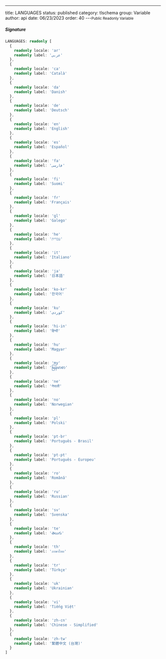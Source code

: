 ---
title: LANGUAGES
status: published
category: tlschema
group: Variable
author: api
date: 06/23/2023
order: 40
---<Small>Public Readonly Variable</Small>




##### Signature


```ts
LANGUAGES: readonly [
  {
    readonly locale: 'ar'
    readonly label: 'عربي'
  },
  {
    readonly locale: 'ca'
    readonly label: 'Català'
  },
  {
    readonly locale: 'da'
    readonly label: 'Danish'
  },
  {
    readonly locale: 'de'
    readonly label: 'Deutsch'
  },
  {
    readonly locale: 'en'
    readonly label: 'English'
  },
  {
    readonly locale: 'es'
    readonly label: 'Español'
  },
  {
    readonly locale: 'fa'
    readonly label: 'فارسی'
  },
  {
    readonly locale: 'fi'
    readonly label: 'Suomi'
  },
  {
    readonly locale: 'fr'
    readonly label: 'Français'
  },
  {
    readonly locale: 'gl'
    readonly label: 'Galego'
  },
  {
    readonly locale: 'he'
    readonly label: 'עברית'
  },
  {
    readonly locale: 'it'
    readonly label: 'Italiano'
  },
  {
    readonly locale: 'ja'
    readonly label: '日本語'
  },
  {
    readonly locale: 'ko-kr'
    readonly label: '한국어'
  },
  {
    readonly locale: 'ku'
    readonly label: 'کوردی'
  },
  {
    readonly locale: 'hi-in'
    readonly label: 'हिन्दी'
  },
  {
    readonly locale: 'hu'
    readonly label: 'Magyar'
  },
  {
    readonly locale: 'my'
    readonly label: 'မြန်မာစာ'
  },
  {
    readonly locale: 'ne'
    readonly label: 'नेपाली'
  },
  {
    readonly locale: 'no'
    readonly label: 'Norwegian'
  },
  {
    readonly locale: 'pl'
    readonly label: 'Polski'
  },
  {
    readonly locale: 'pt-br'
    readonly label: 'Português - Brasil'
  },
  {
    readonly locale: 'pt-pt'
    readonly label: 'Português - Europeu'
  },
  {
    readonly locale: 'ro'
    readonly label: 'Română'
  },
  {
    readonly locale: 'ru'
    readonly label: 'Russian'
  },
  {
    readonly locale: 'sv'
    readonly label: 'Svenska'
  },
  {
    readonly locale: 'te'
    readonly label: 'తెలుగు'
  },
  {
    readonly locale: 'th'
    readonly label: 'ภาษาไทย'
  },
  {
    readonly locale: 'tr'
    readonly label: 'Türkçe'
  },
  {
    readonly locale: 'uk'
    readonly label: 'Ukrainian'
  },
  {
    readonly locale: 'vi'
    readonly label: 'Tiếng Việt'
  },
  {
    readonly locale: 'zh-cn'
    readonly label: 'Chinese - Simplified'
  },
  {
    readonly locale: 'zh-tw'
    readonly label: '繁體中文 (台灣)'
  }
]
```

